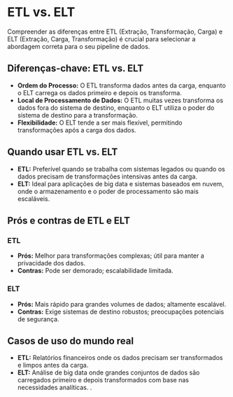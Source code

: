 # ETL vs. ELT

Compreender as diferenças entre ETL (Extração, Transformação, Carga) e ELT (Extração, Carga, Transformação) é crucial para selecionar a abordagem correta para o seu pipeline de dados.

## Diferenças-chave: ETL vs. ELT

- **Ordem do Processo:** O ETL transforma dados antes da carga, enquanto o ELT carrega os dados primeiro e depois os transforma.
- **Local de Processamento de Dados:** O ETL muitas vezes transforma os dados fora do sistema de destino, enquanto o ELT utiliza o poder do sistema de destino para a transformação.
- **Flexibilidade:** O ELT tende a ser mais flexível, permitindo transformações após a carga dos dados.

## Quando usar ETL vs. ELT

- **ETL:** Preferível quando se trabalha com sistemas legados ou quando os dados precisam de transformações intensivas antes da carga.
- **ELT:** Ideal para aplicações de big data e sistemas baseados em nuvem, onde o armazenamento e o poder de processamento são mais escaláveis.

## Prós e contras de ETL e ELT

### ETL

- **Prós:** Melhor para transformações complexas; útil para manter a privacidade dos dados.
- **Contras:** Pode ser demorado; escalabilidade limitada.

### ELT

- **Prós:** Mais rápido para grandes volumes de dados; altamente escalável.
- **Contras:** Exige sistemas de destino robustos; preocupações potenciais de segurança.

## Casos de uso do mundo real

- **ETL:** Relatórios financeiros onde os dados precisam ser transformados e limpos antes da carga.
- **ELT:** Análise de big data onde grandes conjuntos de dados são carregados primeiro e depois transformados com base nas necessidades analíticas.
.